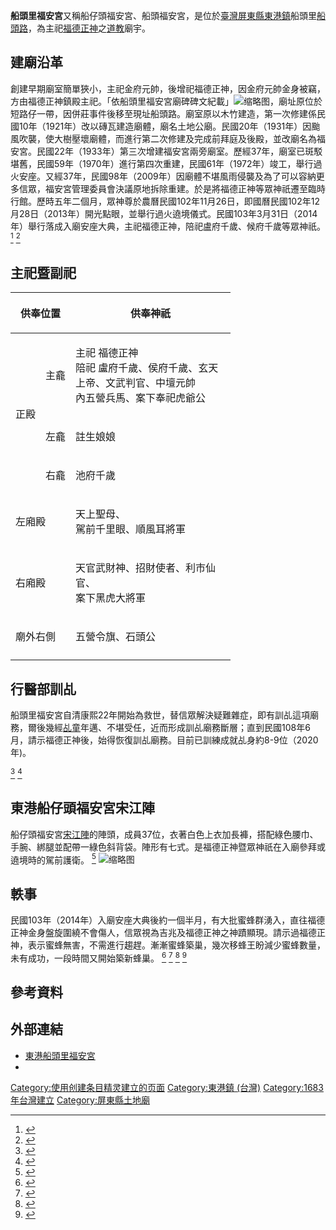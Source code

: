 {{coord|22.46381|120.46720|display=title}}
{{東亞廟宇
| name = 船頭里福安宮
| img = File:FUAN TEMPLE.jpg
| img_capt = 東港船頭里福安宮
| image_width = 250px
|formername= 船仔頭福安宮、船頭福安宮
|level = 
|class = 
| location = {{TWN}}[[屏東縣|屏東縣]][[東港鎮_(臺灣)|東港鎮]]船頭里船頭路33號
| god = [[福德正神|福德正神]]
| type = 地方宮廟
| struct = [[歇山頂|歇山頂]]重簷式
| open_year = {{QING}}[[康熙|康熙]]二十二年（1683年）
| cere_date = 每年八月十五日，福德正神聖誕
|}}
'''船頭里福安宮'''又稱船仔頭福安宮、船頭福安宮，是位於[[臺灣|臺灣]][[屏東縣|屏東縣]][[東港鎮_(台灣)|東港鎮]]船頭里[[船頭路|船頭路]]，為主祀[[福德正神|福德正神]]之[[道教|道教]]廟宇。

== 建廟沿革 ==
創建早期廟室簡單狹小，主祀金府元帥，後增祀福德正神，因金府元帥金身被竊，方由福德正神鎮殿主祀。「依船頭里福安宮廟碑碑文紀載」[[File:東港船頭里福安宮沿革.jpg|缩略图]]，廟址原位於短路仔一帶，因併莊事件後移至現址船頭路。廟室原以木竹建造，第一次修建係民國10年（1921年）改以磚瓦建造廟體，廟名土地公廟。民國20年（1931年）因颱風吹襲，使大樹壓壞廟體，而進行第二次修建及完成前拜庭及後殿，並改廟名為福安宮。民國22年（1933年）第三次增建福安宮兩旁廟室。歷經37年，廟室已斑駁堪舊，民國59年（1970年）進行第四次重建，民國61年（1972年）竣工，舉行過火安座。又經37年，民國98年（2009年）因廟體不堪風雨侵襲及為了可以容納更多信眾，福安宮管理委員會決議原地拆除重建。於是將福德正神等眾神祇遷至臨時行館。歷時五年二個月，眾神尊於農曆民國102年11月26日，即國曆民國102年12月28日（2013年）開光點眼，並舉行過火遶境儀式。民國103年3月31日（2014年）舉行落成入廟安座大典，主祀福德正神，陪祀盧府千歲、候府千歲等眾神祇。<ref>{{cite web |title=屏東記旅: 東港船仔頭福安宮 |url=https://pingdongtravels.blogspot.com/2020/06/blog-post_93.html |website=屏東記旅 |accessdate=2021-04-05 |date=2020-06-21}}</ref>
<ref>{{cite web |title=船仔頭福安宮 |url=http://crgis.rchss.sinica.edu.tw/temples/PingtungCounty/dunggang/1303016-FAG |website=文化資源地理資訊系統 |accessdate=2021-04-05 |language=zh-tw |date=2011-07-13}}</ref>

== 主祀暨副祀 ==
{|class=wikitable
|-
!colspan=2|供奉位置!!width=240px|供奉神祇!!width=180px|備註
|-
|rowspan=3|正殿||主龕||主祀 福德正神<br>陪祀 盧府千歲、侯府千歲、玄天上帝、文武判官、中壇元帥<br>內五營兵馬、案下奉祀虎爺公||
|-
|左龕||註生娘娘||
|-
|右龕||池府千歲||
|-
|colspan=2|左廂殿||天上聖母、<br>駕前千里眼、順風耳將軍||行醫部
|-
|colspan=2|右廂殿||天官武財神、招財使者、利市仙官、<br>案下黑虎大將軍|| 
|-
|colspan=2|廟外右側||五營令旗、石頭公|| 
|-
|}

==行醫部訓乩==
船頭里福安宮自清康熙22年開始為救世，替信眾解決疑難雜症，即有訓乩這項廟務，爾後幾經[[乩童|乩童]]年邁、不堪受任，近而形成訓乩廟務斷層；直到民國108年6月，請示福德正神後，始得恢復訓乩廟務。目前已訓練成就乩身約8-9位（2020年)。

<ref>{{cite web |author1=林敬智 |title=宗教知識家-坐禁 |url=https://religion.moi.gov.tw/Knowledge/Content?ci=2&cid=176 |website=全國宗教資訊網}}</ref>
<ref>{{cite web |title=乩童選擇與訓練 |url=https://penghu.info/OB60DD31EFF122413B2B |website=penghu.info澎湖知識服務平台 |date=2019年}}</ref>

==東港船仔頭福安宮宋江陣==
船仔頭福安宮[[宋江陣|宋江陣]]的陣頭，成員37位，衣著白色上衣加長褲，搭配綠色腰巾、手腕、綁腿並配帶一綠色斜背袋。陣形有七式。是福德正神暨眾神祇在入廟參拜或遶境時的駕前護衛。
<ref>{{cite web |title=漁村文化。迎王船祭（陣頭） |url=http://library.taiwanschoolnet.org/cyberfair2004/C0434800099/e/e1-2-3.htm |website=library.taiwanschoolnet.org |date=2004年}}</ref>
[[File:船頭里福安宮宋江陣.jpg|缩略图]]

==軼事==
民國103年（2014年）入廟安座大典後約一個半月，有大批蜜蜂群湧入，直往福德正神金身盤旋圍繞不會傷人，信眾視為吉兆及福德正神之神蹟顯現。請示過福德正神，表示蜜蜂無害，不需進行趨趕。漸漸蜜蜂築巢，幾次移蜂王盼減少蜜蜂數量，未有成功，一段時間又開始築新蜂巢。
<ref>{{cite web |author1=薄力瑋 |title=東港土地公廟 蜂群盤旋帶福氣 - 生活 |url=https://www.chinatimes.com/realtimenews/20140513004537-260405?chdtv |website=中時新聞網 |language=zh-TW |date=2014-05-13}}</ref>
<ref>{{cite web |title=【部分錯誤】網傳影片「林口的觀音廟飛來了成千上萬的蜜蜂」？ |url=https://tfc-taiwan.org.tw/articles/5067 |website=台灣事實查核中心 |language=zh-hant |date=2021-02-19}}</ref>
<ref>{{cite web |author1=陳彥廷 |title=獨家》奇！屏東土地公廟 上萬先「蜂」部隊再臨 - 生活 |url=https://news.ltn.com.tw/news/life/breakingnews/3360445 |website=自由時報電子報 |language=zh-TW |date=2020-11-23}}</ref>
<ref>{{cite web |author1=洪明生 |title=大群蜜蜂湧入東港福安宮 信眾嘖嘖稱奇 |url=https://tw.news.yahoo.com/%E5%A4%A7%E7%BE%A4%E8%9C%9C%E8%9C%82%E6%B9%A7%E5%85%A5%E6%9D%B1%E6%B8%AF%E7%A6%8F%E5%AE%89%E5%AE%AE-%E4%BF%A1%E7%9C%BE%E5%98%96%E5%98%96%E7%A8%B1%E5%A5%87-042203416.html |website=tw.news.yahoo.com |language=zh-TW |date=2020-11-24}}</ref>

== 參考資料 ==
{{Reflist|2}}

== 外部連結 ==
*[http://dgbow.org.tw/ 東港船頭里福安宮]
*{{facebook|donggangbow|船仔頭福安宮官方粉絲}}{{zh-tw}}


[[Category:使用创建条目精灵建立的页面|Category:使用创建条目精灵建立的页面]]
[[Category:東港鎮_(台灣)|Category:東港鎮 (台灣)]]
[[Category:1683年台灣建立|Category:1683年台灣建立]]
[[Category:屏東縣土地廟|Category:屏東縣土地廟]]